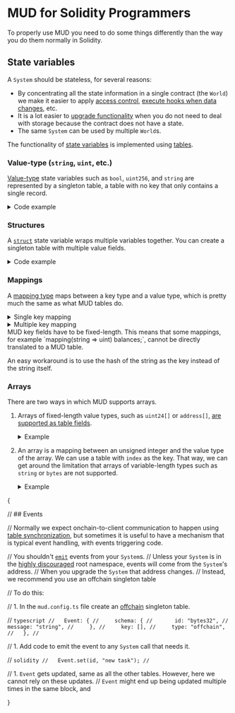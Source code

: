 
# MUD for Solidity Programmers

To properly use MUD you need to do some things differently than the way you do them normally in Solidity.

## State variables

A `System` should be stateless, for several reasons:

- By concentrating all the state information in a single contract (the `World`) we make it easier to apply [access control](/world/namespaces-access-control), [execute hooks when data changes](/store/store-hooks), etc.
- It is a lot easier to [upgrade functionality](/cli/deploy#upgrading-a-world) when you do not need to deal with storage because the contract does not have a state.
- The same `System` can be used by multiple `World`s.

The functionality of [state variables](https://docs.soliditylang.org/en/latest/internals/layout_in_storage.html) is implemented using [tables](/store/tables).

### Value-type (`string`, `uint`, etc.)

[Value-type](https://docs.soliditylang.org/en/latest/types.html#value-types) state variables such as `bool`, `uint256`, and `string` are represented by a singleton table, a table with no key that only contains a single record.

<details>

<summary>Code example</summary>

```solidity filename="Solidity" {2}
contract Example {
  string name;
}
```

```typescript filename="MUD" {6-11}
import { defineWorld } from "@latticexyz/world";

export default defineWorld({
  namespace: "app",
  tables: {
    Name: {
      schema: {
        name: "string",
      },
      key: [],
    },
  },
});
```

</details>

### Structures

A [`struct`](https://docs.soliditylang.org/en/latest/types.html#structs) state variable wraps multiple variables together. You can create a singleton table with multiple value fields.

<details>

<summary>Code example</summary>

```solidity filename="Solidity" {2-7}
contract Example {
  struct Person {
    string name;
    address personalWallet;
    uint balance;
  }
  Person deployer;
}
```

```typescript filename="MUD" {6-13}
import { defineWorld } from "@latticexyz/world";

export default defineWorld({
  namespace: "app",
  tables: {
    Deployer: {
      schema: {
        personalWallet: "address",
        balance: "uint256",
        name: "string",
      },
      key: [],
    },
  },
});
```

</details>

### Mappings

A [mapping type](https://docs.soliditylang.org/en/latest/types.html#mapping-types) maps between a key type and a value type, which is pretty much the same as what MUD tables do.

<details>

<summary>Single key mapping</summary>

```solidity filename="Solidity" {2}
contract Example {
  mapping(address => uint) public balances;
}
```

```typescript filename="MUD" {6-12}
import { defineWorld } from "@latticexyz/world";

export default defineWorld({
  namespace: "app",
  tables: {
    Balances: {
      schema: {
        owner: "address",
        balance: "uint256",
      },
      key: ["owner"],
    },
  },
});
```

</details>

<details>

<summary>Multiple key mapping</summary>

```solidity filename="Solidity" {2}
contract Example {
  mapping(address => mapping(address => uint256)) public allowances;
}
```

```typescript filename="MUD" {6-13}
import { defineWorld } from "@latticexyz/world";

export default defineWorld({
  namespace: "app",
  tables: {
    Allowances: {
      schema: {
        owner: "address",
        spender: "address",
        balance: "uint256",
      },
      key: ["owner", "spender"],
    },
  },
});
```

</details>

<Callout type="info" emoji="📝">
  MUD key fields have to be fixed-length.
  This means that some mappings, for example `mapping(string => uint) balances;`, cannot be directly translated to a MUD table.

An easy workaround is to use the hash of the string as the key instead of the string itself.

</Callout>

### Arrays

There are two ways in which MUD supports arrays.

1. Arrays of fixed-length value types, such as `uint24[]` or `address[]`, [are supported as table fields](https://github.com/latticexyz/mud/blob/main/packages/schema-type/src/solidity/SchemaType.sol#L108-L205).

   <details>

   <summary>Example</summary>

   ```solidity filename="Solidity" {2}
   contract Example {
     bool[] listOfBooleans;
   }
   ```

   ```typescript filename="MUD" {6-11}
   import { defineWorld } from "@latticexyz/world";

   export default defineWorld({
     namespace: "app",
     tables: {
       ListOfBooleans: {
         schema: {
           values: "bool[]",
         },
         key: [],
       },
     },
   });
   ```

   </details>

1. An array is a mapping between an unsigned integer and the value type of the array.
   We can use a table with `index` as the key. That way, we can get around the limitation that arrays of variable-length types such as `string` or `bytes` are not supported.

    <details>

   {" "}

   <summary>Example</summary>

   ```solidity filename="Solidity" {2}
   contract Example {
     string[] listOfNames;
   }
   ```

   ```typescript filename="MUD" {6-12}
   import { defineWorld } from "@latticexyz/world";

   export default defineWorld({
     namespace: "app",
     tables: {
       ListOfNames: {
         schema: {
           index: "uint256",
           name: "string",
         },
         key: ["index"],
       },
     },
   });
   ```

    </details>

{

// ## Events

// Normally we expect onchain-to-client communication to happen using [table synchronization](/guides/replicating-onchain-state), but sometimes it is useful to have a mechanism that is typical event handling, with events triggering code.

// You shouldn't [`emit`](https://docs.soliditylang.org/en/latest/contracts.html#events) events from your `System`s.
// Unless your `System` is in the [highly discouraged](/guides/best-practices/system-best-practices#avoid-the-root-namespace-if-possible) root namespace, events will come from the `System`'s address.
// When you upgrade the `System` that address changes.
// Instead, we recommend you use an offchain singleton table

// To do this:

// 1. In the `mud.config.ts` file create an [offchain](/store/tables#types-of-tables) singleton table.

// `typescript
//   Event: {
//     schema: {
//       id: "bytes32",
//       message: "string",
//     },
//     key: [],
//     type: "offchain",
//   },
//   `

// 1. Add code to emit the event to any `System` call that needs it.

// `solidity
//   Event.set(id, "new task");
//   `

// 1. `Event` gets updated, same as all the other tables. However, here we cannot rely on these updates.
// `Event` might end up being updated multiple times in the same block, and

}
